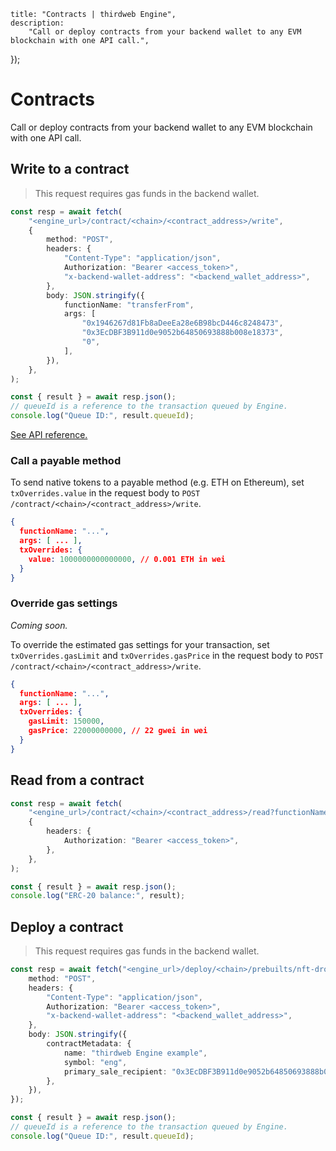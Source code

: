 
	title: "Contracts | thirdweb Engine",
	description:
		"Call or deploy contracts from your backend wallet to any EVM blockchain with one API call.",
});

# Contracts

Call or deploy contracts from your backend wallet to any EVM blockchain with one API call.

## Write to a contract

> This request requires gas funds in the backend wallet.

```ts
const resp = await fetch(
	"<engine_url>/contract/<chain>/<contract_address>/write",
	{
		method: "POST",
		headers: {
			"Content-Type": "application/json",
			Authorization: "Bearer <access_token>",
			"x-backend-wallet-address": "<backend_wallet_address>",
		},
		body: JSON.stringify({
			functionName: "transferFrom",
			args: [
				"0x1946267d81Fb8aDeeEa28e6B98bcD446c8248473",
				"0x3EcDBF3B911d0e9052b64850693888b008e18373",
				"0",
			],
		}),
	},
);

const { result } = await resp.json();
// queueId is a reference to the transaction queued by Engine.
console.log("Queue ID:", result.queueId);
```

[See API reference.](https://redocly.github.io/redoc/?url=https://demo.web3api.thirdweb.com/json#tag/Contract/operation/write)

### Call a payable method

To send native tokens to a payable method (e.g. ETH on Ethereum), set `txOverrides.value` in the request body to `POST /contract/<chain>/<contract_address>/write`.

```json
{
  functionName: "...",
  args: [ ... ],
  txOverrides: {
    value: 1000000000000000, // 0.001 ETH in wei
  }
}
```

### Override gas settings

_Coming soon._

To override the estimated gas settings for your transaction, set `txOverrides.gasLimit` and `txOverrides.gasPrice` in the request body to `POST /contract/<chain>/<contract_address>/write`.

```json
{
  functionName: "...",
  args: [ ... ],
  txOverrides: {
    gasLimit: 150000,
    gasPrice: 22000000000, // 22 gwei in wei
  }
}
```

## Read from a contract

```ts
const resp = await fetch(
	"<engine_url>/contract/<chain>/<contract_address>/read?functionName=balanceOf&args=0x3EcDBF3B911d0e9052b64850693888b008e18373",
	{
		headers: {
			Authorization: "Bearer <access_token>",
		},
	},
);

const { result } = await resp.json();
console.log("ERC-20 balance:", result);
```

## Deploy a contract

> This request requires gas funds in the backend wallet.

```ts
const resp = await fetch("<engine_url>/deploy/<chain>/prebuilts/nft-drop", {
	method: "POST",
	headers: {
		"Content-Type": "application/json",
		Authorization: "Bearer <access_token>",
		"x-backend-wallet-address": "<backend_wallet_address>",
	},
	body: JSON.stringify({
		contractMetadata: {
			name: "thirdweb Engine example",
			symbol: "eng",
			primary_sale_recipient: "0x3EcDBF3B911d0e9052b64850693888b008e18373",
		},
	}),
});

const { result } = await resp.json();
// queueId is a reference to the transaction queued by Engine.
console.log("Queue ID:", result.queueId);
```
